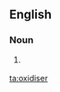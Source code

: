 ==English==

===Noun===
{{en-noun}}

#{{UK}} {{alternative spelling of|[[oxidizer]]}}

[[ta:oxidiser]]